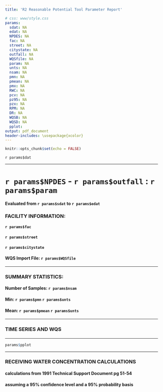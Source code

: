 ```yaml
---
title: 'R2 Reasonable Potential Tool Parameter Report'

# css: www/style.css
params:
  sdat: NA
  edat: NA
  NPDES: NA
  fac: NA
  street: NA
  citystate: NA
  outfall: NA
  WQSfile: NA
  param: NA
  unts: NA
  nsam: NA
  pmn: NA
  pmean: NA
  pmx: NA
  RWC: NA
  pcv: NA
  pz95: NA
  pzx: NA
  RPM: NA
  DR: NA
  WQSB: NA
  WQSD: NA
  pplot:
output: pdf_document
header-includes: \usepackage{xcolor}
---
```


```r
knitr::opts_chunk$set(echo = FALSE)
```

\definecolor{maxcolor}{RGB}{223,194,125}
\definecolor{sbcolor}{RGB}{191,129,45}
\definecolor{sdcolor}{RGB}{140,81,10}
\definecolor{rwccolor}{RGB}{84,48,5}

`r params$dat`

***

# **`r params$NPDES` - `r params$outfall` : `r params$param`**

#### Evaluated from `r params$sdat` to `r params$edat`


### **FACILITY INFORMATION: **  

#### `r params$fac`
#### `r params$street`
#### `r params$citystate`

#### WQS Import File: `r params$WQSfile`

***
### **SUMMARY STATISTICS:**
#### Number of Samples: `r params$nsam`
#### Min: `r params$pmn` `r params$unts`
#### Mean: `r params$pmean` `r params$unts`
#### \textcolor{maxcolor}{Max: `r params$pmx` `r params$unts`}

***
### **TIME SERIES AND WQS**
#### \textcolor{sbcolor}{WQS - SB: `r params$WQSB` `r params$unts`}
#### \textcolor{sdcolor}{WQS - SD: `r params$WQSD` `r params$unts`}
#### \textcolor{rwccolor}{RWC: `r params$RWC` `r params$unts`}



***
```r
params$pplot
```


***
### **RECEIVING WATER CONCENTRATION CALCULATIONS**
#### **calculations from 1991 Technical Support Document pg 51-54**
#### **assuming a 95% confidence level and a 95% probability basis**
\begin{align*}
Number of samples & = n\\
Maximum effluent concentration & = max\\
Dilution Ratio & = DR\\
Coefficient of Variation (CV) & = S_{n}/\mu or 0.6 when n \le 10\\
Z-statistic & = Z_{x}\\
RPM & = \displaystyle \frac{exp(Z_{95}\ln(1 + CV^{2})^{0.5} - 0.5\ln(1 + CV^{2}))}{exp(Z_{x}\ln(1 + CV^{2})^{0.5} - 0.5\ln(1 + CV^{2}))}\\
RWC & = maximum effluent concentration * RPM * Dilution Ratio\\
\\
n & = `r params$nsam`\\
max & = `r params$pmx`\\
DR & = `r params$DR`\\
CV & = `r params$pcv`\\
Z_{95} & = `r params$pz95`\\
Z_{x} & = `r params$pzx`\\
\\
RPM & = \displaystyle \frac{exp(`r params$pz95`\ln(1 + `r params$pcv`^{2})^{0.5} - 0.5\ln(1 + `r params$pcv`^{2}))}{exp(`r params$pzx`\ln(1 + `r params$pcv`^{2})^{0.5} - 0.5\ln(1 + `r params$pcv`^{2}))}\\
 & = `r params$RPM`\\
 \\
RWC & = `r params$pmx` * `r params$RPM` * `r params$DR`\\
 & = `r params$RWC`
\end{align*}